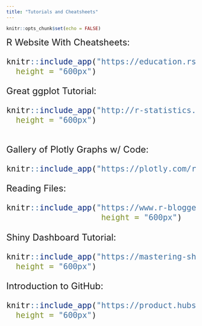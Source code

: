 ---
title: "Tutorials and Cheatsheets"
---


```{r setup, include=FALSE}
knitr::opts_chunk$set(echo = FALSE)
```

 <font size="+2"> R Website With Cheatsheets: 
```{r, echo= FALSE, layout="l-page", fig.cap = "https://education.rstudio.com/learn/beginner/" }
knitr::include_app("https://education.rstudio.com/learn/beginner/",
  height = "600px")
```

 <font size="+2"> Great ggplot Tutorial:
```{r, echo= FALSE, layout="l-page", fig.cap = "http://r-statistics.co/Complete-Ggplot2-Tutorial-Part1-With-R-Code.html" }

knitr::include_app("http://r-statistics.co/Complete-Ggplot2-Tutorial-Part1-With-R-Code.html",
  height = "600px")
  
```


 <font size="+2"> Gallery of Plotly Graphs w/ Code: 
```{r, echo= FALSE, layout="l-page", fig.cap = "https://plotly.com/r/" }
knitr::include_app("https://plotly.com/r/", height = "600px")
```

 <font size="+2"> Reading Files:
```{r, echo= FALSE, layout="l-page", fig.cap = "https://www.r-bloggers.com/2021/06/reading-data-from-excel-files-xlsxlsxcsv-into-r-quick-guide/" }
knitr::include_app("https://www.r-bloggers.com/2021/06/reading-data-from-excel-files-xlsxlsxcsv-into-r-quick-guide/",
                    height = "600px")

```

 <font size="+2"> Shiny Dashboard Tutorial:

```{r, echo= FALSE, layout="l-page", fig.cap = "https://mastering-shiny.org/" }
knitr::include_app("https://mastering-shiny.org/",
  height = "600px")
```


 <font size="+2"> Introduction to GitHub:
```{r, echo= FALSE, layout="l-page", fig.cap = "https://product.hubspot.com/blog/git-and-github-tutorial-for-beginners" }
knitr::include_app("https://product.hubspot.com/blog/git-and-github-tutorial-for-beginners",
  height = "600px")
```

